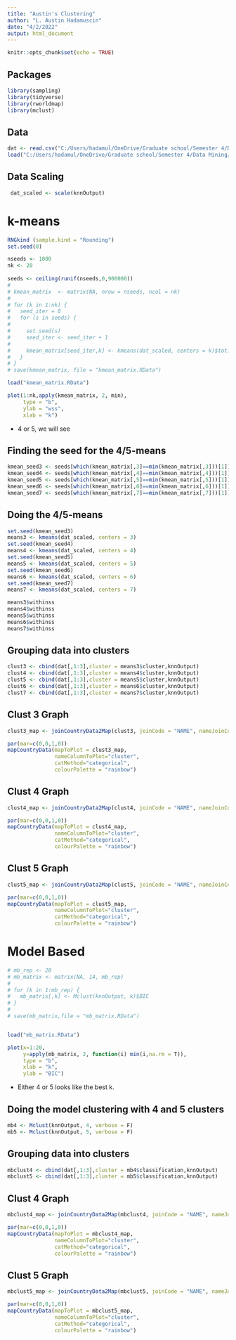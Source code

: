 ```yaml
---
title: "Austin's Clustering"
author: "L. Austin Hadamuscin"
date: "4/2/2022"
output: html_document
---
```


```r
knitr::opts_chunk$set(echo = TRUE)
```

## Packages
```r
library(sampling)
library(tidyverse)
library(rworldmap)
library(mclust)
```

## Data
```r
dat <- read.csv("C:/Users/hadamul/OneDrive/Graduate school/Semester 4/Data Mining/Data-Mining-Final-Project/life14.csv")
load("C:/Users/hadamul/OneDrive/Graduate school/Semester 4/Data Mining/Data-Mining-Final-Project/initKnnImp.RData")
```

## Data Scaling
```r
 dat_scaled <- scale(knnOutput)
```

# k-means

```r
RNGkind (sample.kind = "Rounding")
set.seed(0)

nseeds <- 1000
nk <- 20
 
seeds <- ceiling(runif(nseeds,0,900000))
# 
# kmean_matrix  <- matrix(NA, nrow = nseeds, ncol = nk)
# 
# for (k in 1:nk) {
#   seed_iter = 0
#   for (s in seeds) {
# 
#     set.seed(s)
#     seed_iter <- seed_iter + 1
# 
#     kmean_matrix[seed_iter,k] <- kmeans(dat_scaled, centers = k)$tot.withinss
#   }
# }
# save(kmean_matrix, file = "kmean_matrix.RData")

load("kmean_matrix.RData")
```

```r
plot(1:nk,apply(kmean_matrix, 2, min), 
     type = "b",
     ylab = "wss",
     xlab = "k")
```
- 4 or 5, we will see


## Finding the seed for the 4/5-means
```r
kmean_seed3 <- seeds[which(kmean_matrix[,3]==min(kmean_matrix[,3]))[1]]
kmean_seed4 <- seeds[which(kmean_matrix[,4]==min(kmean_matrix[,4]))[1]]
kmean_seed5 <- seeds[which(kmean_matrix[,5]==min(kmean_matrix[,5]))[1]]
kmean_seed6 <- seeds[which(kmean_matrix[,6]==min(kmean_matrix[,6]))[1]]
kmean_seed7 <- seeds[which(kmean_matrix[,7]==min(kmean_matrix[,7]))[1]]
```

## Doing the 4/5-means
```r
set.seed(kmean_seed3)
means3 <- kmeans(dat_scaled, centers = 3)
set.seed(kmean_seed4)
means4 <- kmeans(dat_scaled, centers = 4)
set.seed(kmean_seed5)
means5 <- kmeans(dat_scaled, centers = 5)
set.seed(kmean_seed6)
means6 <- kmeans(dat_scaled, centers = 6)
set.seed(kmean_seed7)
means7 <- kmeans(dat_scaled, centers = 7)

means3$withinss
means4$withinss
means5$withinss
means6$withinss
means7$withinss
```

## Grouping data into clusters
```r
clust3 <- cbind(dat[,1:3],cluster = means3$cluster,knnOutput)
clust4 <- cbind(dat[,1:3],cluster = means4$cluster,knnOutput)
clust5 <- cbind(dat[,1:3],cluster = means5$cluster,knnOutput)
clust6 <- cbind(dat[,1:3],cluster = means6$cluster,knnOutput)
clust7 <- cbind(dat[,1:3],cluster = means7$cluster,knnOutput)
```

## Clust 3 Graph
```r
clust3_map <- joinCountryData2Map(clust3, joinCode = "NAME", nameJoinColumn = "Country", )

par(mar=c(0,0,1,0))
mapCountryData(mapToPlot = clust3_map,
               nameColumnToPlot="cluster",
               catMethod="categorical",
               colourPalette = "rainbow")
```



## Clust 4 Graph
```r
clust4_map <- joinCountryData2Map(clust4, joinCode = "NAME", nameJoinColumn = "Country", verbose = T)

par(mar=c(0,0,1,0))
mapCountryData(mapToPlot = clust4_map,
               nameColumnToPlot="cluster",
               catMethod="categorical",
               colourPalette = "rainbow")
```



## Clust 5 Graph
```r
clust5_map <- joinCountryData2Map(clust5, joinCode = "NAME", nameJoinColumn = "Country", verbose = T)

par(mar=c(0,0,1,0))
mapCountryData(mapToPlot = clust5_map,
               nameColumnToPlot="cluster",
               catMethod="categorical",
               colourPalette = "rainbow")
```



# Model Based

```r
# mb_rep <- 20
# mb_matrix <- matrix(NA, 14, mb_rep)
# 
# for (k in 1:mb_rep) {
#   mb_matrix[,k] <- Mclust(knnOutput, k)$BIC
# }
# 
# save(mb_matrix,file = "mb_matrix.RData")


load("mb_matrix.RData")
```


```r
plot(x=1:20,
     y=apply(mb_matrix, 2, function(i) min(i,na.rm = T)),
     type = "b",
     xlab = "k",
     ylab = "BIC")
```
- Either 4 or 5 looks like the best k.

## Doing the model clustering with 4 and 5 clusters
```r
mb4 <- Mclust(knnOutput, 4, verbose = F)
mb5 <- Mclust(knnOutput, 5, verbose = F)
```

## Grouping data into clusters
```r
mbclust4 <- cbind(dat[,1:3],cluster = mb4$classification,knnOutput)
mbclust5 <- cbind(dat[,1:3],cluster = mb5$classification,knnOutput)
```

## Clust 4 Graph
```r
mbclust4_map <- joinCountryData2Map(mbclust4, joinCode = "NAME", nameJoinColumn = "Country", )

par(mar=c(0,0,1,0))
mapCountryData(mapToPlot = mbclust4_map,
               nameColumnToPlot="cluster",
               catMethod="categorical",
               colourPalette = "rainbow")
```

## Clust 5 Graph
```r
mbclust5_map <- joinCountryData2Map(mbclust5, joinCode = "NAME", nameJoinColumn = "Country", )

par(mar=c(0,0,1,0))
mapCountryData(mapToPlot = mbclust5_map,
               nameColumnToPlot="cluster",
               catMethod="categorical",
               colourPalette = "rainbow")
```